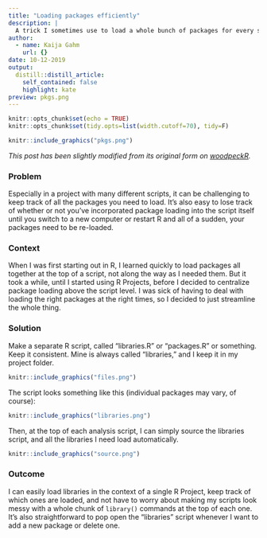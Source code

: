 ```yaml
---
title: "Loading packages efficiently"
description: |
  A trick I sometimes use to load a whole bunch of packages for every script in a project, while saving myself some typing. (Preview image from https://towardsdatascience.com/a-comprehensive-list-of-handy-r-packages-e85dad294b3d)
author:
  - name: Kaija Gahm
    url: {}
date: 10-12-2019
output:
  distill::distill_article:
    self_contained: false
    highlight: kate
preview: pkgs.png
---
```

```r
knitr::opts_chunk$set(echo = TRUE)
knitr::opts_chunk$set(tidy.opts=list(width.cutoff=70), tidy=F)
```

```r
knitr::include_graphics("pkgs.png")
```

*This post has been slightly modified from its original form on [woodpeckR](https://thewoodpeckr.wordpress.com/2019/10/12/loading-packages-efficiently/).*

### Problem

Especially in a project with many different scripts, it can be challenging to keep track of all the packages you need to load. It’s also easy to lose track of whether or not you’ve incorporated package loading into the script itself until you switch to a new computer or restart R and all of a sudden, your packages need to be re-loaded.

### Context

When I was first starting out in R, I learned quickly to load packages all together at the top of a script, not along the way as I needed them. But it took a while, until I started using R Projects, before I decided to centralize package loading above the script level. I was sick of having to deal with loading the right packages at the right times, so I decided to just streamline the whole thing.

### Solution

Make a separate R script, called “libraries.R” or “packages.R” or something. Keep it consistent. Mine is always called “libraries,” and I keep it in my project folder.

```r
knitr::include_graphics("files.png")
```

The script looks something like this (individual packages may vary, of course):

```r
knitr::include_graphics("libraries.png")
```

Then, at the top of each analysis script, I can simply source the libraries script, and all the libraries I need load automatically.

```r
knitr::include_graphics("source.png")
```

### Outcome
I can easily load libraries in the context of a single R Project, keep track of which ones are loaded, and not have to worry about making my scripts look messy with a whole chunk of `library()` commands at the top of each one. It’s also straightforward to pop open the “libraries” script whenever I want to add a new package or delete one.